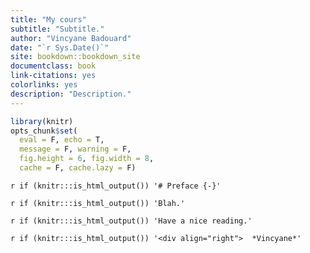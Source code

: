 ```yaml
--- 
title: "My cours"
subtitle: "Subtitle."
author: "Vincyane Badouard"
date: "`r Sys.Date()`"
site: bookdown::bookdown_site
documentclass: book
link-citations: yes
colorlinks: yes
description: "Description."
---
```


```r
library(knitr)
opts_chunk$set(
  eval = F, echo = T,  
  message = F, warning = F, 
  fig.height = 6, fig.width = 8,
  cache = F, cache.lazy = F)
```

`r if (knitr:::is_html_output()) '# Preface {-}'`

`r if (knitr:::is_html_output()) 'Blah.'`

`r if (knitr:::is_html_output()) 'Have a nice reading.'`

`r if (knitr:::is_html_output()) '<div align="right">  *Vincyane*'`
